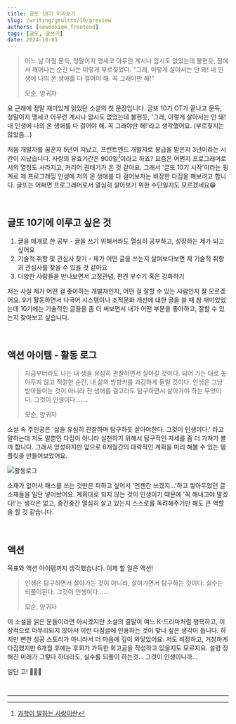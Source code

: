 ```yaml
---
title: 글또 10기 미리보기
slug: /writing/geultto/10/preview
authors: [sewonkimm_frontend]
tags: [글또, 글쓰기]
date: 2024-10-01
---
```



> 어느 날 아침 문득, 정말이지 맹세코 아무런 계시나 암시도 없었는데 불현듯, 잠에서 깨어나는 순간 나는 이렇게 부르짖었다.
> "그래, 이렇게 살아서는 안 돼! 내 인생에 나의 온 생애를 다 걸어야 해. 꼭 그래야만 해!"
>
> 모순, 양귀자

요 근래에 정말 재미있게 읽었던 소설의 첫 문장입니다. 글또 10기 OT가 끝나고 문득, 정말이지 맹세코 아무런 계시나 암시도 없었는데 불현듯, '그래, 이렇게 살아서는 안 돼! 내 인생에 나의 온 생애를 다 걸어야 해. 꼭 그래야만 해!'라고 생각했어요. (부르짖지는 않았음...)

처음 개발자를 꿈꾼지 5년이 지났고, 프런트엔드 개발자로 봉급을 받은지 3년이라는 시간이 지났습니다. 사랑의 유효기간은 900일[^1]이라고 하죠? 요즘은 어쩐지 프로그래머로서의 열정도 사라지고, 커리어 권태기가 온 것 같아요. 그래서 '글또 10기 시작'이라는 핑계로 제 프로그래밍 인생에 저의 온 생애를 다 걸어보자는 비장한 다짐을 해보려고 합니다. 
글또는 어쩌면 프로그래머로서 열심히 살아보기 위한 수단일지도 모르겠네요😁


<!--truncate-->


<br />


## 글또 10기에 이루고 싶은 것

1. 글을 매개로 한 공부 - 글을 쓰기 위해서라도 열심히 공부하고, 성장하는 제가 되고 싶어요
2. 기술적 취향 및 관심사 찾기 - 제가 어떤 글을 쓰는지 살펴보다보면 제 기술적 취향과 관심사를 찾을 수 있을 것 같아요
3. 다양한 사람들을 만나보면서 고정관념, 편견 부수기 혹은 강화하기

저는 사실 제가 어떤 걸 좋아하는 개발자인지, 어떤 걸 잘할 수 있는 사람인지 잘 모르겠어요. 
9기 활동하면서 다국어 시스템이나 조직문화 개선에 대한 글을 쓸 때 참 재미있었는데 10기에는 기술적인 글들을 좀 더 써보면서 내가 어떤 부분을 좋아하고, 잘할 수 있는지 찾아보고 싶습니다.

<br />

## 액션 아이템 - 활동 로그

> 지금부터라도 나는 내 생을 유심히 관찰하면서 살아갈 것이다. 
> 되어 가는 대로 놓아두지 않고 적절한 순간, 내 삶의 방향키를 과감하게 돌릴 것이다.
> 인생은 그냥 받아들이는 것이 아니라 전 생애를 걸고라도 탐구하면서 살아가야 하는 무엇이다.
> 그것이 인생이다.......
>
> 모순, 양귀자


소설 속 주인공은 '삶을 유심히 관찰하며 탐구하듯 살아야한다. 그것이 인생이다.' 라고 말하는데 저도 말뿐인 다짐이 아니라 실천하기 위해서 탐구적인 자세를 좀 더 가져가 볼까 합니다. 
그래서 엉성하지만 앞으로 6개월간의 대략적인 계획을 미리 해볼 수 있는 템플릿을 만들어보았어요. 

![활동로그](./log.png)

소재가 없어서 패스를 쓰는 것만은 피하고 싶어서 '언젠간 쓰겠지...'하고 쌓아두었던 글 소재들을 일단 넣어놨어요.
계획대로 되지 않는 것이 인생이기 때문에 '꼭 해내고야 말겠다!'는 생각은 없고, 중간중간 열심히 살고 있는지 스스로를 독려해주기만 해도 큰 역할을 할 것 같습니다. 


<br />

## 액션 

목표와 액션 아이템까지 생각했습니다. 이제 할 일은 액션!

> 인생은 탐구하면서 살아가는 것이 아니라, 살아가면서 탐구하는 것이다.
> 실수는 되풀이된다.
> 그것이 인생이다.......
>
> 모순, 양귀자

이 소설을 읽은 분들이라면 아시겠지만 소설의 결말이 여느 K-드라마처럼 행복하고, 이상적으로 마무리되지 않아서 이런 다짐글에 인용하는 것이 맞나 싶은 생각이 듭니다. 
하지만 뻔한 성공 스토리가 아니라서 더 마음에 깊이 와닿았어요.
저도 비장하고, 거창하게 다짐했지만 6개월 후에는 후회가 가득한 회고글을 작성하고 있을지도 모르지요.
설령 정해진 미래가 그렇다 하더라도, 실수를 되풀이 하는것... 그것이 인생이니까... 

일단 고! 🚀🚀🚀

<br />

---

[^1]: [과학이 말하는 사랑이란](https://www.kpanews.co.kr/column/show_youth.asp?idx=849)

